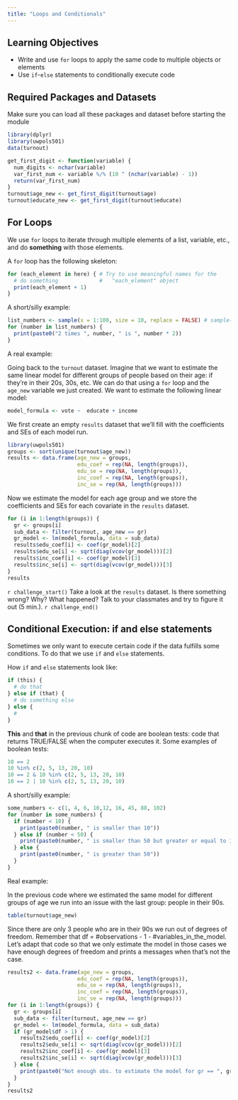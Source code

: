 ```yaml
---
title: "Loops and Conditionals"
---
```

## Learning Objectives

- Write and use `for` loops to apply the same code to multiple objects or elements
- Use `if`-`else` statements to conditionally execute code

## Required Packages and Datasets

Make sure you can load all these packages and dataset before starting the module
```r
library(dplyr)
library(uwpols501)
data(turnout)
```

```r
get_first_digit <- function(variable) {
  num_digits <- nchar(variable)
  var_first_num <- variable %/% (10 ^ (nchar(variable) - 1))
  return(var_first_num)
}
turnout$age_new <- get_first_digit(turnout$age)
turnout$educate_new <- get_first_digit(turnout$educate)
```

## For Loops

We use `for` loops to iterate through multiple elements of a list, variable, etc., and do **something** with those elements.

A `for` loop has the following skeleton:
```r
for (each_element in here) { # Try to use meaningful names for the
  # do something             #   "each_element" object
  print(each_element + 1)
}
```


A short/silly example:
```r
list_numbers <- sample(x = 1:100, size = 10, replace = FALSE) # sample() function
for (number in list_numbers) {
  print(paste0("2 times ", number, " is ", number * 2))
}
```

A real example:

Going back to the `turnout` dataset. Imagine that we want to estimate the same linear model for different groups of people based on their age: if they're in their 20s, 30s, etc. We can do that using a `for` loop and the `age_new` variable we just created. We want to estimate the following linear model:
```r
model_formula <- vote ~  educate + income
```

We first create an empty `results` dataset that we'll fill with the coefficients and SEs
of each model run.
```r
library(uwpols501)
groups <- sort(unique(turnout$age_new))
results <- data.frame(age_new = groups,
                      edu_coef = rep(NA, length(groups)),
                      edu_se = rep(NA, length(groups)),
                      inc_coef = rep(NA, length(groups)),
                      inc_se = rep(NA, length(groups)))
```

Now we estimate the model for each age group and we store the coefficients and SEs for each covariate in the `results` dataset.
```r
for (i in 1:length(groups)) {
  gr <- groups[i]
  sub_data <- filter(turnout, age_new == gr)
  gr_model <- lm(model_formula, data = sub_data)
  results$edu_coef[i] <- coef(gr_model)[2]
  results$edu_se[i] <- sqrt(diag(vcov(gr_model)))[2]
  results$inc_coef[i] <- coef(gr_model)[3]
  results$inc_se[i] <- sqrt(diag(vcov(gr_model)))[3]
}
results
```

`r challenge_start()`
Take a look at the `results` dataset. Is there something wrong? Why? What happened? Talk to your classmates and try to figure it out (5 min.).
`r challenge_end()`

## Conditional Execution: if and else statements

Sometimes we only want to execute certain code if the data fulfills some conditions. To do that we use `if` and `else` statements.

How `if` and `else` statements look like:
```r
if (this) {
  # do that
} else if (that) {
  # do something else
} else {
  #
}
```

**This** and **that** in the previous chunk of code are boolean tests: code that returns TRUE/FALSE when the computer executes it. Some examples of boolean tests:
```r
10 == 2
10 %in% c(2, 5, 13, 20, 10)
10 == 2 & 10 %in% c(2, 5, 13, 20, 10)
10 == 2 | 10 %in% c(2, 5, 13, 20, 10)
```

A short/silly example:
```r
some_numbers <- c(1, 4, 6, 10,12, 16, 45, 88, 102)
for (number in some_numbers) {
  if (number < 10) {
    print(paste0(number, " is smaller than 10"))
  } else if (number < 50) {
    print(paste0(number, " is smaller than 50 but greater or equal to 10"))
  } else {
    print(paste0(number, " is greater than 50"))
  }
}
```

Real example:

In the previous code where we estimated the same model for different groups of age we run into an issue with the last group: people in their 90s.
```r
table(turnout$age_new)
```

Since there are only 3 people who are in their 90s we run out of degrees of freedom. Remember that df = #observations - 1 - #variables_in_the_model. Let's adapt that code so that we only estimate the model in those cases we have enough degrees of freedom and prints a messages when that's not the case.
```r
results2 <- data.frame(age_new = groups,
                      edu_coef = rep(NA, length(groups)),
                      edu_se = rep(NA, length(groups)),
                      inc_coef = rep(NA, length(groups)),
                      inc_se = rep(NA, length(groups)))
for (i in 1:length(groups)) {
  gr <- groups[i]
  sub_data <- filter(turnout, age_new == gr)
  gr_model <- lm(model_formula, data = sub_data)
  if (gr_model$df > 1) {
    results2$edu_coef[i] <- coef(gr_model)[2]
    results2$edu_se[i] <- sqrt(diag(vcov(gr_model)))[2]
    results2$inc_coef[i] <- coef(gr_model)[3]
    results2$inc_se[i] <- sqrt(diag(vcov(gr_model)))[3]
  } else {
    print(paste0("Not enough obs. to estimate the model for gr == ", gr))
  }
}
results2
```